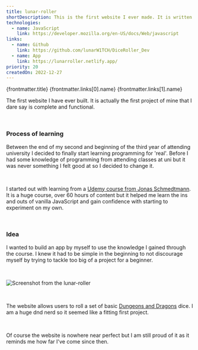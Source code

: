 ```yaml
---
title: lunar-roller
shortDescription: This is the first website I ever made. It is written with HTML, CSS and Javascript only. It's sole purpose is to allow user to roll multiple-sided dice.
technologies:
  - name: JavaScript
    link: https://developer.mozilla.org/en-US/docs/Web/javascript
links:
  - name: Github
    link: https://github.com/lunarW1TCH/DiceRoller_Dev
  - name: App
    link: https://lunarroller.netlify.app/
priority: 20
createdOn: 2022-12-27
---
```




<ProjectHeader>
  <slot slot='headerTitle'>{frontmatter.title}</slot>
  <slot slot='linkContent'>
    <Link href={frontmatter.links[0].link}>
      <Github />
      {frontmatter.links[0].name}
    </Link>
    <Link ml='4' href={frontmatter.links[1].link}>
      <AppWindowMac />
      {frontmatter.links[1].name}
    </Link>
  </slot>
</ProjectHeader>

<ProjectDateHeader
  createdOn={frontmatter.createdOn}
  updatedOn={frontmatter.updatedOn}
/>

The first website I have ever built. It is actually the first project of mine that I dare say is complete and functional.

<br />

### Process of learning

Between the end of my second and beginning of the third year of attending university I decided to finally start learning programming for 'real'. Before I had some knowledge of programming from attending classes at uni but it was never something I felt good at so I decided to change it.

<br />

I started out with learning from a [Udemy course from Jonas Schmedtmann](https://www.udemy.com/course/the-complete-javascript-course/?couponCode=ST15MT31224). It is a huge course, over 60 hours of content but it helped me learn the ins and outs of vanilla JavaScript and gain confidence with starting to experiment on my own.

<br />

### Idea

I wanted to build an app by myself to use the knowledge I gained through the course. I knew it had to be simple in the beginning to not discourage myself by trying to tackle too big of a project for a beginner.

<br />

![Screenshot from the lunar-roller](/src/assets/lunar-roller.png)

<br />

The website allows users to roll a set of basic [Dungeons and Dragons](https://dnd.wizards.com/) dice. I am a huge dnd nerd so it seemed like a fitting first project.

<br />

Of course the website is nowhere near perfect but I am still proud of it as it reminds me how far I've come since then.
